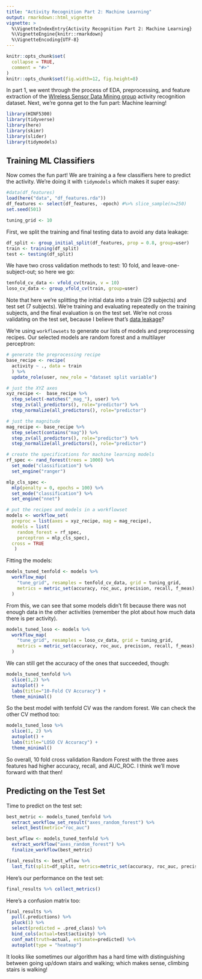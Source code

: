 ```yaml
---
title: "Activity Recognition Part 2: Machine Learning"
output: rmarkdown::html_vignette
vignette: >
  %\VignetteIndexEntry{Activity Recognition Part 2: Machine Learning}
  %\VignetteEngine{knitr::rmarkdown}
  %\VignetteEncoding{UTF-8}
---
```


```r
knitr::opts_chunk$set(
  collapse = TRUE,
  comment = "#>"
)
knitr::opts_chunk$set(fig.width=12, fig.height=8) 
```

In part 1, we went through the process of EDA, preprocessing, and
feature extraction of the [WIreless Sensor Data Mining group](https://www.cis.fordham.edu/wisdm/dataset.php)
activity recognition dataset. Next, we're gonna get to the fun part:
Machine learning!

```r
library(HINF5300)
library(tidyverse)
library(here)
library(skimr)
library(slider)
library(tidymodels)
```

## Training ML Classifiers

Now comes the fun part! We are training a a few classifiers here to predict the
activity. We're doing it with `tidymodels` which makes it super easy:

```r
#data(df_features)
load(here("data", "df_features.rda"))
df_features <- select(df_features, -epoch) #%>% slice_sample(n=250)
set.seed(501)

tuning_grid <- 10
```

First, we split the training and final testing data to avoid any data leakage:

```r
df_split <- group_initial_split(df_features, prop = 0.8, group=user)
train <- training(df_split)
test <- testing(df_split)
```

We have two cross validation methods to test: 10 fold, and leave-one-subject-out;
so here we go:

```r
tenfold_cv_data <- vfold_cv(train, v = 10)
loso_cv_data <- group_vfold_cv(train, group=user)
```

Note that here we're splitting the initial data into a train (29 subjects) and
test set (7 subjects). We're training and evaluating repeatedly on the training
subjects, and the final evaluation is on the test set. We're not cross validating
on the test set, because I believe that's [data leakage](https://www.tmwr.org/splitting.html#other-considerations-for-a-data-budget)?

We're using `workflowsets` to generate our lists of models and preprocessing recipes.
Our selected models are random forest and a multilayer perceptron:

```r
# generate the preprocessing recipe
base_recipe <- recipe(
  activity ~ ., data = train
  ) %>%
  update_role(user, new_role = "dataset split variable")

# just the XYZ axes
xyz_recipe <-  base_recipe %>%
  step_select(-matches("_mag_"), user) %>%
  step_zv(all_predictors(), role="predictor") %>%
  step_normalize(all_predictors(), role="predictor")

# just the magnitude
mag_recipe <- base_recipe %>% 
  step_select(contains("mag")) %>%
  step_zv(all_predictors(), role="predictor") %>%
  step_normalize(all_predictors(), role="predictor")

# create the specifications for machine learning models
rf_spec <- rand_forest(trees = 1000) %>%
  set_mode("classification") %>%
  set_engine("ranger")

mlp_cls_spec <- 
  mlp(penalty = 0, epochs = 100) %>%
  set_mode("classification") %>%
  set_engine("nnet")

# put the recipes and models in a workflowset
models <- workflow_set(
  preproc = list(axes = xyz_recipe, mag = mag_recipe),
  models = list(
    random_forest = rf_spec,
    perceptron = mlp_cls_spec),
  cross = TRUE
   )
```

Fitting the models:

```r
models_tuned_tenfold <- models %>%
  workflow_map(
    "tune_grid", resamples = tenfold_cv_data, grid = tuning_grid,
    metrics = metric_set(accuracy, roc_auc, precision, recall, f_meas), verbose = TRUE
  )
```

From this, we can see that some models didn't fit because there was not enough
data in the other activities (remember the plot about how much data there is per activity).

```r
models_tuned_loso <- models %>%
  workflow_map(
    "tune_grid", resamples = loso_cv_data, grid = tuning_grid,
    metrics = metric_set(accuracy, roc_auc, precision, recall, f_meas), verbose = FALSE
  )
```

We can still get the accuracy of the ones that succeeded, though:

```r
models_tuned_tenfold %>%
  slice(1,2) %>%
  autoplot() +
  labs(title="10-Fold CV Accuracy") +
  theme_minimal()
```

So the best model with tenfold CV was the random forest. We can check the other CV method too:

```r
models_tuned_loso %>%
  slice(1, 2) %>%
  autoplot() +
  labs(title="LOSO CV Accuracy") +
  theme_minimal()
```

So overall, 10 fold cross validation Random Forest with the three axes features had higher accuracy, recall, and AUC_ROC. I
think we'll move forward with that then! 

## Predicting on the Test Set

Time to predict on the test set:

```r
best_metric <- models_tuned_tenfold %>%
  extract_workflow_set_result("axes_random_forest") %>%
  select_best(metric="roc_auc")

best_wflow <- models_tuned_tenfold %>%
  extract_workflow("axes_random_forest") %>%
  finalize_workflow(best_metric)

final_results <- best_wflow %>% 
  last_fit(split=df_split, metrics=metric_set(accuracy, roc_auc, precision, recall, f_meas))
```

Here's our performance on the test set:

```r
final_results %>% collect_metrics()
```

Here's a confusion matrix too:

```r
final_results %>% 
  pull(.predictions) %>%
  pluck(1) %>%
  select(predicted = .pred_class) %>%
  bind_cols(actual=test$activity) %>%
  conf_mat(truth=actual, estimate=predicted) %>%
  autoplot(type = "heatmap")
```

It looks like sometimes our algorithm has a hard time with distinguishing between
going up/down stairs and walking; which makes sense, climbing stairs is walking!


